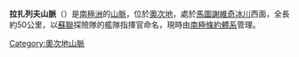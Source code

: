 {{unreferenced|time=2013-10-27T08:37:19+00:00}}
{{Coord|69|32|S|157|20|E|source:GNIS|display=title}}

'''拉扎列夫山脈'''（{{lang-en|Lazarev Mountains}}）是[[南極洲|南極洲]]的[[山脈|山脈]]，位於[[奧次地|奧次地]]，處於[[馬圖謝維奇冰川|馬圖謝維奇冰川]]西面，全長約50公里，以[[蘇聯|蘇聯]]探險隊的艦隊指揮官命名，現時由[[南極條約體系|南極條約體系]]管理。

{{DEFAULTSORT:Lazarev Mountains}}
[[Category:奧次地山脈|Category:奧次地山脈]]


{{OatesLand-geo-stub}}